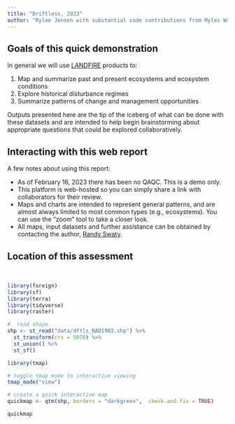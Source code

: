 ```yaml
---
title: "Driftless, 2023"
author: "Rylee Jensen with substantial code contributions from Myles Walimaa"
---
```


## Goals of this quick demonstration

In general we will use [LANDFIRE](https://landfire.gov/) products to:

1. Map and summarize past and present ecosystems and ecosystem conditions
2. Explore historical disturbance regimes
3. Summarize patterns of change and management opportunities


Outputs presented here are the tip of the iceberg of what can be done with these datasets and are intended to help begin brainstorming about appropriate questions that could be explored collaboratively.


## Interacting with this web report
A few notes about using this report:

* As of February 16, 2023 there has been no QAQC.  This is a demo only.
* This platform is web-hosted so you can simply share a link with collaborators for their review.  
* Maps and charts are intended to represent general patterns, and are almost always limited to most common types (e.g., ecosystems).  You can use the "zoom" tool to take a closer look.
* All maps, input datasets and further assistance can be obtained by contacting the author, [Randy Swaty](mailto:rswaty@tnc.org).


## Location of this assessment



<br>

```r

library(foreign)
library(sf)
library(terra)
library(tidyverse)
library(raster)


```


```r
#  read shape
shp <- st_read("data/dftls_NAD1983.shp") %>% 
  st_transform(crs = 5070) %>%
  st_union() %>%
  st_sf()
```

```r
library(tmap)

# toggle tmap mode to interactive viewing
tmap_mode("view")

# create a quick interactive map
quickmap <- qtm(shp, borders = "darkgreen",  check.and.fix = TRUE)

quickmap



```


